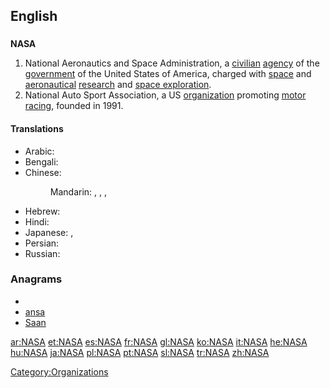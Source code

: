 {{also|nasa|näsa}}
==English==

==={{acronym}}===
{{wikipedia|NASA}}
'''NASA'''

# National Aeronautics and Space Administration, a [[civilian]] [[agency]] of the [[government]] of the United States of America, charged with [[space]] and [[aeronautical]] [[research]] and [[space exploration]].
# National Auto Sport Association, a US [[organization]] promoting [[motor racing]], founded in 1991.

====Translations====
{{trans-top|National Aeronautics and Space Administration}}
* Arabic: {{t|ar|ناسا|f|tr=naasa|sc=Arab}}
* Bengali: {{t|bn|নাসা|tr=nāsā|sc=Beng}}
* Chinese:
*: Mandarin: {{t|zh|美國國家航空航天局|sc=Hani}}, {{t|zh|美国国家航空航天局|tr=Měiguó guójiā hángkōng hángtiānjú|sc=Hani}}, {{qualifier|Taiwan}} {{t|zh|美國國家航空暨太空總署|sc=Hani}}, {{t|zh|美国国家航空暨太空总署|tr=Měiguó guójiā hángkōng jì tàikōng zǒngshǔ|sc=Hani}}
{{trans-mid}}
* Hebrew: {{t|he|אס"א|sc=Hebr}}
* Hindi: {{t|hi|नासा|tr=nāsā|sc=Deva}}
* Japanese: {{t|ja|米航空宇宙局|tr=べいこうくううちゅうきょく, Bei kōkū uchū-kyoku|sc=Jpan}}, {{t|ja|アメリカ航空宇宙局|tr=あめりかこうくううちゅうきょく, Amerika-kōkū-uchūkyoku|sc=Jpan}}
* Persian: {{t|fa|ناسا|tr=nâsâ|sc=fa-Arab}}
* Russian: {{t|ru|НАСА|f|n|tr=NÁSA|sc=Cyrl}}
{{trans-bottom}}

===Anagrams===
* {{alphagram|aans}}
* [[ansa#English|ansa]]
* [[Saan#English|Saan]]


[[Category:Organizations]]

[[ar:NASA]]
[[et:NASA]]
[[es:NASA]]
[[fr:NASA]]
[[gl:NASA]]
[[ko:NASA]]
[[it:NASA]]
[[he:NASA]]
[[hu:NASA]]
[[ja:NASA]]
[[pl:NASA]]
[[pt:NASA]]
[[sl:NASA]]
[[tr:NASA]]
[[zh:NASA]]